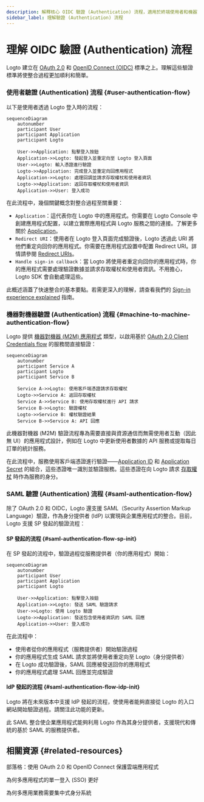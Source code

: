 ```yaml
---
description: 解釋核心 OIDC 驗證 (Authentication) 流程，適用於終端使用者和機器對機器互動，強調權杖交換。
sidebar_label: 理解驗證 (Authentication) 流程
---
```


# 理解 OIDC 驗證 (Authentication) 流程

Logto 建立在 [OAuth 2.0](https://auth.wiki/oauth-2.0) 和 [OpenID Connect (OIDC)](https://auth.wiki/openid-connect) 標準之上。理解這些驗證標準將使整合過程更加順利和簡單。

### 使用者驗證 (Authentication) 流程 \{#user-authentication-flow}

以下是使用者透過 Logto 登入時的流程：

```mermaid
sequenceDiagram
    autonumber
    participant User
    participant Application
    participant Logto

    User->>Application: 點擊登入按鈕
    Application->>Logto: 發起登入並重定向至 Logto 登入頁面
    User->>Logto: 輸入憑證進行驗證
    Logto->>Application: 完成登入並重定向回應用程式
    Application->>Logto: 處理回調並請求存取權杖和使用者資訊
    Logto->>Application: 返回存取權杖和使用者資訊
    Application->>User: 登入成功
```

在此流程中，幾個關鍵概念對整合過程至關重要：

- `Application`：這代表你在 Logto 中的應用程式。你需要在 Logto Console 中創建應用程式配置，以建立實際應用程式與 Logto 服務之間的連接。了解更多關於 [Application](/integrate-logto/application-data-structure/#introduction)。
- `Redirect URI`：使用者在 Logto 登入頁面完成驗證後，Logto 透過此 URI 將他們重定向回你的應用程式。你需要在應用程式設置中配置 Redirect URI。詳情請參閱 [Redirect URIs](/integrate-logto/application-data-structure/#redirect-uris)。
- `Handle sign-in callback`：當 Logto 將使用者重定向回你的應用程式時，你的應用程式需要處理驗證數據並請求存取權杖和使用者資訊。不用擔心，Logto SDK 會自動處理這些。

此概述涵蓋了快速整合的基本要點。若需更深入的理解，請查看我們的 [Sign-in experience explained](/concepts/sign-in-experience/) 指南。

### 機器對機器驗證 (Authentication) 流程 \{#machine-to-machine-authentication-flow}

Logto 提供 [機器對機器 (M2M) 應用程式](/quick-starts/m2m) 類型，以啟用基於 [OAuth 2.0 Client Credentials flow](https://auth.wiki/client-credentials-flow) 的服務間直接驗證：

```mermaid
sequenceDiagram
    autonumber
    participant Service A
    participant Logto
    participant Service B

    Service A->>Logto: 使用客戶端憑證請求存取權杖
    Logto->>Service A: 返回存取權杖
    Service A->>Service B: 使用存取權杖進行 API 請求
    Service B->>Logto: 驗證權杖
    Logto->>Service B: 權杖驗證結果
    Service B->>Service A: API 回應
```

此機器對機器 (M2M) 驗證流程專為需要直接與資源通信而無需使用者互動（因此無 UI）的應用程式設計，例如在 Logto 中更新使用者數據的 API 服務或提取每日訂單的統計服務。

在此流程中，服務使用客戶端憑證進行驗證——[Application ID](/integrate-logto/application-data-structure/#application-id) 和 [Application Secret](/integrate-logto/application-data-structure/#application-secret) 的組合，這些憑證唯一識別並驗證服務。這些憑證在向 Logto 請求 [存取權杖](https://auth.wiki/access-token) 時作為服務的身分。

### SAML 驗證 (Authentication) 流程 \{#saml-authentication-flow}

除了 OAuth 2.0 和 OIDC，Logto 還支援 SAML（Security Assertion Markup Language）驗證，作為身分提供者 (IdP) 以實現與企業應用程式的整合。目前，Logto 支援 SP 發起的驗證流程：

#### SP 發起的流程 \{#saml-authentication-flow-sp-init}

在 SP 發起的流程中，驗證過程從服務提供者（你的應用程式）開始：

```mermaid
sequenceDiagram
    autonumber
    participant User
    participant Application
    participant Logto

    User->>Application: 點擊登入按鈕
    Application->>Logto: 發送 SAML 驗證請求
    User->>Logto: 使用 Logto 驗證
    Logto->>Application: 發送包含使用者資訊的 SAML 回應
    Application->>User: 登入成功
```

在此流程中：

- 使用者從你的應用程式（服務提供者）開始驗證過程
- 你的應用程式生成 SAML 請求並將使用者重定向至 Logto（身分提供者）
- 在 Logto 成功驗證後，SAML 回應被發送回你的應用程式
- 你的應用程式處理 SAML 回應並完成驗證

#### IdP 發起的流程 \{#saml-authentication-flow-idp-init}

Logto 將在未來版本中支援 IdP 發起的流程，使使用者能夠直接從 Logto 的入口網站開始驗證過程。請關注此功能的更新。

此 SAML 整合使企業應用程式能夠利用 Logto 作為其身分提供者，支援現代和傳統的基於 SAML 的服務提供者。

## 相關資源 \{#related-resources}

<Url href="https://blog.logto.io/secure-cloud-apps-with-oauth-and-openid-connect">
  部落格：使用 OAuth 2.0 和 OpenID Connect 保護雲端應用程式
</Url>

<Url href="https://blog.logto.io/sso-is-better">為何多應用程式的單一登入 (SSO) 更好</Url>

<Url href="https://blog.logto.io/centralized-identity-system">為何多應用業務需要集中式身分系統</Url>
